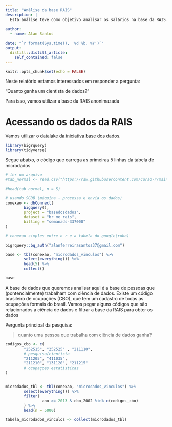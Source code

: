 ```yaml
---
title: "Análise da base RAIS"
description: |
  Esta análise teve como objetivo analisar os salários na base da RAIS.
  
author:
  - name: Alan Santos

date: "`r format(Sys.time(), '%d %b, %Y')`"
output:
  distill::distill_article:
    self_contained: false
---
```


```r
knitr::opts_chunk$set(echo = FALSE)
```

Neste relatório estamos interessados em responder a pergunta:

"Quanto ganha um cientista de dados?"

Para isso, vamos utilizar a base da RAIS anonimazada

# Acessando os dados da RAIS

Vamos utilizar o [datalake da iniciativa base dos dados](https://basedosdados.org).

```r
library(bigrquery)
library(tidyverse)
```


Segue abaixo,  o código que carrega as primeiras 5 linhas da tabela de microdados

```r
# ler um arquivo
#tab_normal <- read.csv("https://raw.githubusercontent.com/curso-r/main-r4ds-1/master/dad#os/imdb.csv")

#head(tab_normal, n = 5)

```


```r
# usando SGDB (máquina - processa e envia os dados)
conexao <- dbConnect(
        bigquery(), 
        project = "basedosdados",
        dataset = "br_me_rais",
        billing = "semanads-337000"
)

# conexao simples entre o r e a tabela do google(robo)

bigrquery::bq_auth("alanferreirasantos37@gmail.com")

base <- tbl(conexao, "microdados_vinculos") %>% 
        select(everything()) %>% 
        head(5) %>% 
        collect()

base
```

A base de dados que queremos analisar aqui é a base de pessoas que (pontencialmente) trabalham com ciência de dados. Existe um código brasileiro de ocupações (CBO), que 
tem um cadastro de todas as ocupações formais do brasil. Vamos pegar alguns códigos que são relacionados a ciência de dados e filtrar a base da RAIS para obter os dados

Pergunta principal da pesquisa: 

> quanto uma pessoa que trabalha com ciência de dados ganha?

```r

codigos_cbo <- c(
        "252515", "252525" , "211110",
        # pesquisa/cientista
        "211205", "411035",
        "211210", "131120", "211215"
        # ocupaçoes estatisticas
)


microdados_tbl <- tbl(conexao, "microdados_vinculos") %>% 
        select(everything()) %>% 
        filter(
                ano >= 2013 & cbo_2002 %in% c(codigos_cbo)
        ) %>% 
        head(n = 5000)

tabela_microdados_vinculos <- collect(microdados_tbl)
```


